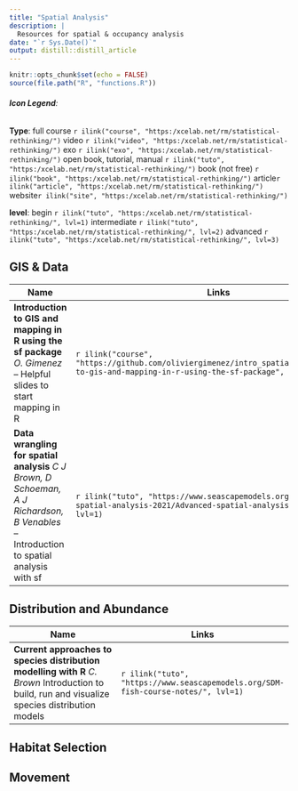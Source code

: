 ```yaml
---
title: "Spatial Analysis"
description: |
  Resources for spatial & occupancy analysis
date: "`r Sys.Date()`"
output: distill::distill_article
---
```

```r
knitr::opts_chunk$set(echo = FALSE)
source(file.path("R", "functions.R"))
```
###### **Icon Legend**:
**Type**:
full course `r ilink("course", "https:/xcelab.net/rm/statistical-rethinking/")`
video `r ilink("video", "https:/xcelab.net/rm/statistical-rethinking/")`
exo `r ilink("exo", "https:/xcelab.net/rm/statistical-rethinking/")`
open book, tutorial, manual `r ilink("tuto", "https:/xcelab.net/rm/statistical-rethinking/")`
book (not free) `r ilink("book", "https:/xcelab.net/rm/statistical-rethinking/")`
article`r ilink("article", "https:/xcelab.net/rm/statistical-rethinking/")`
website`r ilink("site", "https:/xcelab.net/rm/statistical-rethinking/")`

**level**: begin `r ilink("tuto", "https:/xcelab.net/rm/statistical-rethinking/", lvl=1)` intermediate `r ilink("tuto", "https:/xcelab.net/rm/statistical-rethinking/", lvl=2)` advanced `r ilink("tuto", "https:/xcelab.net/rm/statistical-rethinking/", lvl=3)`

## GIS & Data
| Name                                      | Links |
|-------------------------------------------|-------|
|**Introduction to GIS and mapping in R using the sf package** *O. Gimenez* -- Helpful slides to start mapping in R|`r ilink("course", "https://github.com/oliviergimenez/intro_spatialR#introduction-to-gis-and-mapping-in-r-using-the-sf-package", lvl=1)`|
|**Data wrangling for spatial analysis** *C J Brown, D Schoeman, A J Richardson, B Venables* -- Introduction to spatial analysis with sf |`r ilink("tuto", "https://www.seascapemodels.org/Advanced-spatial-analysis-2021/Advanced-spatial-analysis-2021.html", lvl=1)`|



## Distribution and Abundance

| Name                                      | Links |
|-------------------------------------------|-------|
|**Current approaches to species distribution modelling with R** *C. Brown* Introduction to build, run and visualize species distribution models|`r ilink("tuto", "https://www.seascapemodels.org/SDM-fish-course-notes/", lvl=1)`|


## Habitat Selection
## Movement
